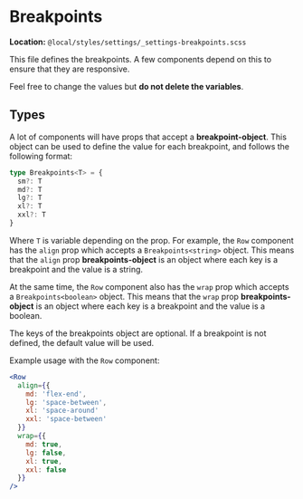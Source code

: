 
<Meta title="styles/settings/settings-breakpoints" />

# Breakpoints

**Location:** `@local/styles/settings/_settings-breakpoints.scss`

This file defines the breakpoints. A few components depend on this to ensure that they are responsive.

Feel free to change the values but **do not delete the variables**.

## Types

A lot of components will have props that accept a **breakpoint-object**. This object can be used to define the value for each breakpoint, and follows the following format:

```ts
type Breakpoints<T> = {
  sm?: T
  md?: T
  lg?: T
  xl?: T
  xxl?: T
}
```

Where `T` is variable depending on the prop. For example, the `Row` component has the `align` prop which accepts a `Breakpoints<string>` object. This means that the `align` prop **breakpoints-object** is an object where each key is a breakpoint and the value is a string.

At the same time, the `Row` component also has the `wrap` prop which accepts a `Breakpoints<boolean>` object. This means that the `wrap` prop **breakpoints-object** is an object where each key is a breakpoint and the value is a boolean.

The keys of the breakpoints object are optional. If a breakpoint is not defined, the default value will be used.

Example usage with the `Row` component:

```jsx
<Row
  align={{
    md: 'flex-end',
    lg: 'space-between',
    xl: 'space-around'
    xxl: 'space-between'
  }}
  wrap={{
    md: true,
    lg: false,
    xl: true,
    xxl: false
  }}
/>
```
